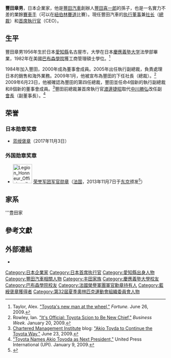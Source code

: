 {{Infobox Person
| name           = 豐田章男
| image =Akio Toyoda cropped 2 Mark Templin and Akio Toyoda 20110818 2.jpg
| image_size     =
| caption        =
| birth_date     = {{Birth date and age|1956|5|3}}
| birth_place    = {{JPN}}[[愛知縣|愛知縣]][[名古屋市|名古屋市]]
| death_date     =
| death_place    =
| education      = 日本[[慶應義塾大学|慶應義塾大学]]法學<br>美國[[巴布森學院|巴布森學院]]工商管理
| occupation     = [[豐田汽車|豐田汽車]]社長兼首席執行官
| title          =
| spouse         =
| parents        =
| children       =
| nationality    = {{JPN}}
| website        =
}}
{{japanese|japanese=豊田 章男|kana=とよだ あきお|romaji=Toyoda Akio}}

'''豐田章男'''{{BD|1956年|5月3日|catIdx=Toyota Akio}}，日本企業家，他是[[豐田汽車|豐田汽車]]創辦人[[豐田喜一郎|豐田喜一郎]]的孫子，也是一名實力不差的業餘[[賽車手|賽車手]]（可以在[[紐伯林賽道|紐伯林賽道]]比賽）。現任豐田汽車的[[执行董事|执行董事]]兼[[社长|社长]]（[[總裁|總裁]]）和[[首席執行官|首席執行官]]（CEO）。

==生平==
豐田章男1956年生於日本[[愛知縣|愛知縣]]名古屋市，大學在日本[[慶應義塾大学|慶應義塾大学]]法學部畢業，1982年在美國[[巴布森學院|巴布森學院]]獲工商管理碩士學位。<ref>Taylor, Alex. [http://money.cnn.com/2009/06/23/autos/akio_toyoda_toyota_new_president.fortune/index.htm?postversion=2009062605  "Toyota's new man at the wheel,"] {{Wayback|url=http://money.cnn.com/2009/06/23/autos/akio_toyoda_toyota_new_president.fortune/index.htm?postversion=2009062605 |date=20090804193414 }} ''Fortune.'' June 26, 2009.</ref>

1984年加入豐田，2000年成為董事會成員。2005年出任執行副總裁，負責處理日本的銷售和海外業務。2009年1月，他被宣布為豐田的下任社長（總裁）。<ref>Rowley, Ian. [http://www.businessweek.com/globalbiz/content/jan2009/gb20090120_268336.htm  "It's Official: Toyota Scion to Be New Chief,"] {{Wayback|url=http://www.businessweek.com/globalbiz/content/jan2009/gb20090120_268336.htm |date=20090224032437 }} ''Business Week.'' January 20, 2009.</ref>  2009年6月23日，他被確認為豐田的第四任總裁，豐田並任命4個新的執行副總裁和8個新的董事會成員。<ref>[[Chartered_Management_Institute|Chartered Management Institute]] blog: [http://blog.managers.org.uk/post/Akio-Toyoda-to-continue-the-Toyota-Way-1532.aspx "Akio Toyda to Continue the Toyota Way,"] {{Wayback|url=http://blog.managers.org.uk/post/Akio-Toyoda-to-continue-the-Toyota-Way-1532.aspx |date=20090719101245 }} June 23, 2009.</ref>豐田前總裁兼首席執行官[[渡邊捷昭|渡邊捷昭]]取代[[中川勝弘|中川勝弘]]改任副[[會長|會長]]（副董事長）。<ref>[http://www.upi.com/Business_News/2009/01/09/Toyota-names-Akio-Toyoda-as-next-president/UPI-99791231535710/ "Toyota Names Akio Toyoda as Next President,"] {{Wayback|url=http://www.upi.com/Business_News/2009/01/09/Toyota-names-Akio-Toyoda-as-next-president/UPI-99791231535710/ |date=20190328134246 }} United Press International (UPI). January 9, 2009.</ref>

==荣誉==
===日本勋章奖章===
* [[蓝绶褒章|蓝绶褒章]]（2017年11月3日）
===外国勋章奖章===
* [[File:Legion_Honneur_Officier_ribbon.svg|60px]] [[荣誉军团勋章|荣誉军团军官勋章]]（[[法国|法国]]，2013年11月7日于[[东京|东京]]颁发<ref>{{ja}}{{cite web |url=https://jp.ambafrance.org/article6962 |title=トヨタ自動車の豊田章男社長がレジオン・ドヌール勲章を受章 |publisher=[[法国驻日本大使馆|在日フランス大使館]] |date= |accessdate=2022-01-11 }}</ref>）

== 家系 ==
; '''豊田家
<div style="font-size:80%;">
{{familytree/start}}
{{familytree|border=1| | | | |takah|-|tohis| | | | | | | | | |takah=高橋半助|tohis=寿子}}
{{familytree|border=1| | | | | | | | | |}|-|v|-|tokan| | | | |tokan=[[豐田幹司郎|豐田幹司郎]]}}
{{familytree|border=1| | | | | | | |,|toeij|!| | | | | | | | |toeij=[[豐田英二|豐田英二]]}}
{{familytree|border=1| | | | | | | |!| | | |)|-|totet| | | | |totet=[[豐田鐵郎|豐田鐵郎]]}}
{{familytree|border=1| | | |,|tosas|!|imash|!| | | | | | | | |tosas=豐田佐助|imash=今井真三}}
{{familytree|border=1| | | |!| | | |!| |:| |`|-|toshu| | | | |toshu=[[豐田周平|豐田周平]]}}
{{familytree|border=1| | | |)|tohei|)|imamo| | | | | | | | | |tohei=豐田平吉|imamo=百子}}
{{familytree|border=1| | | |!| |}|-|(| | | | | | | | | | | | }}
{{familytree|border=1| | | |!|tonao|!|gotad| | | | | | | | | |tonao=なを|gotad=後藤正}}
{{familytree|border=1| | | |!| | | |!| |:| | | | | | | | | | }}
{{familytree|border=1| | | |!| | | |)|goshi| | | | | | | | | |goshi=静子}}
{{familytree|border=1|toiki|!| | | |!| | | | | | | | | | | | |toiki=豐田伊吉}}
{{familytree|border=1| |}|-|(| | | |`|toyos|,|-|tokou| | | | |toyos=[[豐田芳年|豐田芳年]]|tokou=豐田幸吉郎}}
{{familytree|border=1|toyei|!| | | | | | | |!| | | | | | | | |toyei=ゑい}}
{{familytree|border=1| | | |!| | | |,|koich|)|-|todai| | | | |koich=[[兒玉一造|兒玉一造]]|todai=豐田大吉郎}}
{{familytree|border=1| | | |!|kotei|(| | | |!| | | | | | | | |kotei=兒玉貞次郎}}
{{familytree|border=1| | | |!| | | |`|toris|)|-|toshi| | | | |toris=[[豐田利三郎|豐田利三郎]]|toshi=豐田信吉郎}}
{{familytree|border=1| | | |!|toasa| | |}|-|(| | | | | | | | |toasa=淺子}}
{{familytree|border=1| | | |!| |}|-|-|toaik|`|-|totei| | | | |toaik=愛子|totei=豐田禎吉郎}}
{{familytree|border=1| | | |`|tosak| | | | | | | | | | | | | |tosak='''豐田佐吉'''}}
{{familytree|border=1| | | | | |:| | | | | |,|-|shmit| | | | |shmit=[[清水滿昭|清水滿昭]]}}
{{familytree|border=1| | | | | |:| | |shyas|(| | | | | | | | |shyas=清水康雄}}
{{familytree|border=1| | | | | |:| | | | | |`|-|toaya|,|totay|toaya=絢子|totay=豐田達也}}
{{familytree|border=1| | | | | |}|-|-|tokii| | | |}|-|(| | | |tokii=[[豐田喜一郎|豐田喜一郎]]}}
{{familytree|border=1| | | | | |:| | | |:| |,|-|totar|`|toyum|totar=[[豐田達郎|豐田達郎]]|toyum=由美子}}
{{familytree|border=1| | | | | |:| | | |:| |!| | | | | | | | }}
{{familytree|border=1| | | | | |:| | | |}|-|(|,|saryo| | | | |saryo=[[齊藤了英|齊藤了英]]}}
{{familytree|border=1| | | | |totam| | |:| |!|!| | | | | | | |totam=たみ}}
{{familytree|border=1| | | | | | | | | |:| |!|`|sashi| | | | |sashi=[[齊藤滋與史|齊藤滋與史]]}}
{{familytree|border=1| | | | | | | |,|tohat|!| | |:| | |fuyas|tohat=二十子|fuyas=古川康中}}
{{familytree|border=1| | | | |iishs|(| | | |)|-|sawak| | |:| |iishs=飯田新七|sawak=和可子}}
{{familytree|border=1| | | | | | | |`|iisht|!| | | | |,|fukei|iisht=飯田新太郎|fukei=啓子}}
{{familytree|border=1| | | | | | | | | | | |!| |nikak|!| | | |nikak=西田赫}}
{{familytree|border=1| | | | | | | | | | | |!| | |}|-|^|ninor|ninor=紀子}}
{{familytree|border=1| | | | | | | | | | | |)|-|niyur| | | | |niyur=百合子}}
{{familytree|border=1| | | | | | | | | | | |!| | | | | |fusus|fusus=[[藤本進|藤本進]]}}
{{familytree|border=1| | | | | | | | | | | |`|-|tosho| | |:| |tosho=[[豐田章一郎|豐田章一郎]]}}
{{familytree|border=1| | | | |mitah|-|mitan| | | |}|-|v|fuats|mitah=三井高寛|mitan=三井高長|fuats=厚子}}
{{familytree|border=1| | | | | | | | | |}|-|-|-|tohir|!| | | |tohir=博子}}
{{familytree|border=1| | | | | | | |,|mioki| | | | | |`|toaki|mioki=興子|toaki=[[豐田章男|豐田章男]]}}
{{familytree|border=1| | | | |mitam|(| | | | | | | | | | |:| |mitam=[[三井八郎右衛門#10代高棟|三井高棟]]}}
{{familytree|border=1| | | | | | | |`|mitak| |,|tamam|-|toyuu|mitak=[[三井八郎右衛門#11代高公|三井高公]]|tamam=田淵守|toyuu=裕子}}
{{familytree|border=1| | | | | | | | | | | | |!| | | | | | | }}
{{familytree|border=1| | | | | | | | | | | | |`|tamin| | | | |tamin=田淵實}}
{{familytree/end}}
</div>
<!--
<pre>
　　　　　　　　　　　　　┏児玉一造　　　　　┏豊田幸吉郎
　　　　　┏豊田平吉　　　┃　　　　　　　　　┃
　　　　　┃　　　　　　　┗豊田利三郎　　　　┣豊田大吉郎
　　　　　┃　　浅子　　　　　┃　　　　　　　┃
　　　　　┃　　　┃　　　　　┣━━━━━━━╋豊田信吉郎
　　　　　┃　　　┃　　　　　┃　　　　　　　┃
　　　　　┃　　　┣━━━━愛子　　　　　　　┗豊田禎吉郎
豊田伊吉　┃　　　┃
　　┃　　┃　　　┃
　　┣━━╋━━豊田佐吉
　　┃　　┃　　　┃
　えい　　┃　　　┣━━━━豊田喜一郎
　　　　　┃　　　┃　　　　　　┃　　　　　　　　　　　　　　　藤本進
　　　　　┃　　たみ　　　　　　┣━━━━━━豊田章一郎　　　　　┃
　　　　　┃　　　　　　　　　　┃　　　　　　　　┃　　　　　┏厚子
　　　　　┃　　飯田新七━━━二十子　　　　　　　┣━━━━━┫
　　　　　┃　　　　　　　　　　　　　　　　　　　┃　　　　　┗豊田章男
　　　　　┃　　三井高寛━━三井高長━━━━━━博子　　　　　　　　┃
　　　　　┃　　　　　　　　　　　　　　　　　　　　　　　　　　　　┃
　　　　　┗豊田佐助　　　　　　　　　　　　　┏田淵守━━━━━━裕子
　　　　　　　　　　　　　　　　　　　　　　　┃
　　　　　　　　　　　　　　　　　　　　　　　┗田淵実
</pre>
-->

==參考文獻==
{{Reflist|2}}

==外部連結==
*{{weibo|6326749044}}

{{DEFAULTSORT:Toyota Akio}}
[[Category:日本企業家|Category:日本企業家]]
[[Category:日本首席执行官|Category:日本首席执行官]]
[[Category:愛知縣出身人物|Category:愛知縣出身人物]]
[[Category:豐田汽車相關人物|Category:豐田汽車相關人物]]
[[Category:丰田家族|Category:丰田家族]]
[[Category:慶應義塾大學校友|Category:慶應義塾大學校友]]
[[Category:巴布森學院校友|Category:巴布森學院校友]]
[[Category:法國榮譽軍團軍官勳章持有人|Category:法國榮譽軍團軍官勳章持有人]]
[[Category:藍綬褒章獲得者|Category:藍綬褒章獲得者]]
[[Category:第32屆夏季奧林匹克運動會組織委員會人物|Category:第32屆夏季奧林匹克運動會組織委員會人物]]